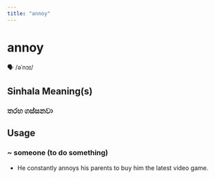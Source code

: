 ```yaml
---
title: "annoy"
---
```


# annoy

🗣️ /əˈnɔɪ/

## Sinhala Meaning(s)

### තරහ ගස්සනවා

## Usage

### ~ someone (to do something)

- He constantly annoys his parents to buy him the latest video game.

